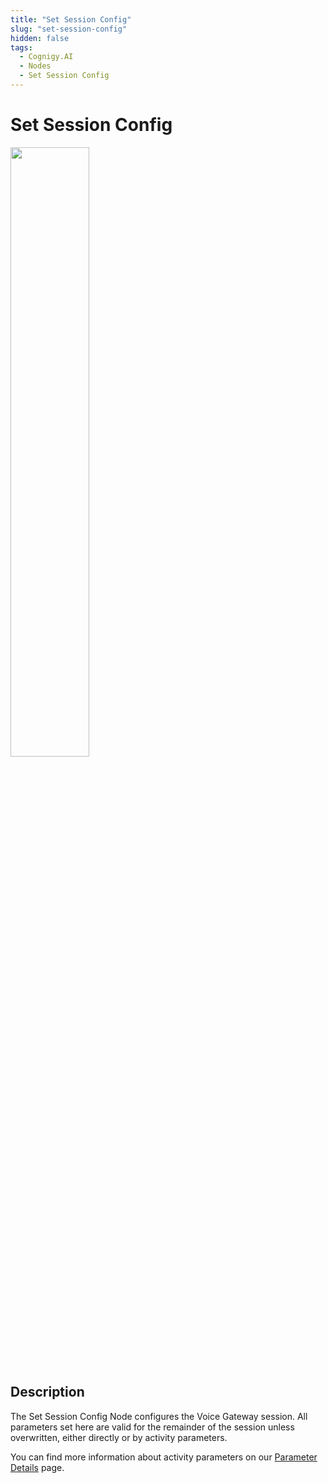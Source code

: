 ```yaml
---
title: "Set Session Config"
slug: "set-session-config"
hidden: false
tags:
  - Cognigy.AI
  - Nodes
  - Set Session Config
---
```


# Set Session Config

<Frame>
  <img class="image-center" src="../../../../../../_assets/ai/build/node-reference/vg/set-session-config.png" width="50%" />
</Frame>

## Description

The Set Session Config Node configures the Voice Gateway session. All parameters set here are valid for the remainder of the session unless overwritten, either directly or by activity parameters.

You can find more information about activity parameters on our [Parameter Details](parameter-details.md) page.
